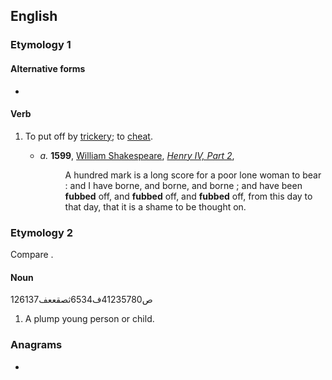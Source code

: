 ==English==

===Etymology 1===
{{etystub|en}}

====Alternative forms====
* {{l|en|fob}}

====Verb====
{{en-verb|fubb}}

# {{lb|en|transitive|obsolete}} To put off by [[trickery]]; to [[cheat]].
#* ''a.'' '''1599''', [[w:William Shakespeare|William Shakespeare]], ''[[w:Henry IV, Part 2|Henry IV, Part 2]]'',
#*: A hundred mark is a long score for a poor lone woman to bear : and I have borne, and borne, and borne ; and have been '''fubbed''' off, and '''fubbed''' off, and '''fubbed''' off, from this day to that day, that it is a shame to be thought on.

===Etymology 2===
Compare {{m|en|fob||a pocket}}.

====Noun====
{{en-noun}}
126137ص41235780ف6534ثصقععف
# {{lb|en|obsolete}} A plump young person or child.
#: {{rfquotek|Smart}}

{{Webster 1913}}

===Anagrams===
* {{anagrams|en|BUF}}